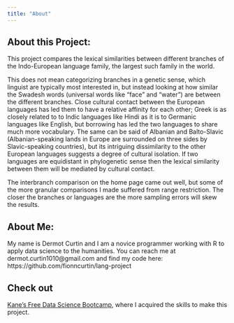 ```yaml
---
title: "About"
---
```


## About this Project:
This project compares the lexical similarities between different branches of
the Indo-European language family, the largest such family in the world.

This does not mean categorizing branches in a genetic sense, which linguist are typically most interested in, but instead looking at how similar the Swadesh 
words (universal words like "face" and "water") are between the different 
branches. Close cultural contact between the European languages has led them to have a relative affinity for each other; Greek is as closely related to to Indic languages like Hindi as it is to Germanic languages like English, but borrowing has led the two languages to share much more vocabulary. The same can be said of Albanian and Balto-Slavic (Albanian-speaking lands in Europe are surrounded on three sides by Slavic-speaking countries), but its intriguing dissimilarity to the other European languages suggests a degree of cultural isolation.
If two languages are equidistant in phylogenetic sense then the lexical similarity between them will be mediated by cultural contact.

The interbranch comparison on the home page came out well, but some of the more granular comparisons I made suffered from range restriction. The closer the branches or languages are the more sampling errors will skew the results.

## About Me:
My name is Dermot Curtin and I am a novice programmer working with R to 
apply data science to the humanities. You can reach me at 
dermot.curtin1010@gmail.com and find my code here:  
https://github.com/fionncurtin/lang-project

## Check out
[Kane's Free Data Science Bootcamp](https://bootcamp.davidkane.info/), where
I acquired the skills to make this project.
